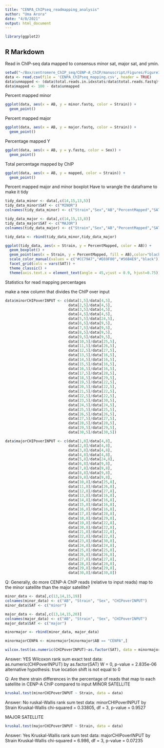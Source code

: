 ```yaml
---
title: "CENPA_ChIPseq_readmapping_analysis"
author: "Uma Arora"
date: "4/8/2021"
output: html_document
---
```


```r
library(ggplot2)
```

## R Markdown

Read in ChIP-seq data mapped to consensus minor sat, major sat, and ymin. 
```r
setwd("~/Box/centromere_ChIP_seq/CENP-A_ChIP/manuscript/Figures/Figure1")
data <- read.csv(file = 'CENPA_ChIPseq_mapping.csv', header = TRUE)
data$unmapped <- (data$total.reads.in.idxstats/data$total.reads.fastq)*100
data$mapped <- 100 - data$unmapped
```

Percent mapped minor
```r
ggplot(data, aes(x = AB, y = minor.fastq, color = Strain)) + 
  geom_point()
```

Percent mapped major
```r
ggplot(data, aes(x = AB, y = major.fastq, color = Strain)) + 
  geom_point()
```

Percentage mapped Y
```r
ggplot(data, aes(x = AB, y = y.fastq, color = Sex)) + 
  geom_point()
```

Total percentage mapped by ChIP
```r
ggplot(data, aes(x = AB, y = mapped, color = Strain)) + 
  geom_point()
```

Percent mapped major and minor boxplot
Have to wrangle the dataframe to make it tidy
```r
tidy_data_minor <- data[,c(14,15,13,5)]
tidy_data_minor$SAT <- c("MINOR")
colnames(tidy_data_minor) <- c("Strain","Sex","AB","PercentMapped","SAT")

tidy_data_major <- data[,c(14,15,13,8)]
tidy_data_major$SAT <- c("MAJOR")
colnames(tidy_data_major) <- c("Strain","Sex","AB","PercentMapped","SAT")

tidy_data <- rbind(tidy_data_minor,tidy_data_major)

```


```r
ggplot(tidy_data, aes(x = Strain, y = PercentMapped, color = AB)) + 
  geom_boxplot() +
  geom_point(aes(x = Strain, y = PercentMapped, fill = AB),color="black", alpha=0.9) +
  scale_color_manual(values = c("#CC79A7","#E69F00","#56B4E9","black")) +
  facet_grid(cols = vars(SAT)) +
  theme_classic() +
  theme(axis.text.x = element_text(angle = 45,vjust = 0.9, hjust=0.75))
```

Statistics for read mapping percentages

make a new column that divides the ChIP over input
```r
data$minorCHIPoverINPUT <- c(data[1,5]/data[4,5], 
                             data[2,5]/data[4,5], 
                             data[3,5]/data[4,5],
                             data[4,5]/data[4,5],
                             data[5,5]/data[24,5],
                             data[6,5]/data[9,5],
                             data[7,5]/data[9,5],
                             data[8,5]/data[9,5],
                             data[9,5]/data[9,5],
                             data[10,5]/data[25,5],
                             data[11,5]/data[26,5],
                             data[12,5]/data[27,5],
                             data[13,5]/data[16,5],
                             data[14,5]/data[16,5],
                             data[15,5]/data[16,5],
                             data[16,5]/data[16,5],
                             data[17,5]/data[28,5],
                             data[18,5]/data[29,5],
                             data[19,5]/data[22,5],
                             data[20,5]/data[22,5],
                             data[21,5]/data[22,5],
                             data[22,5]/data[22,5],
                             data[23,5]/data[30,5],
                             data[24,5]/data[24,5],
                             data[25,5]/data[25,5],
                             data[26,5]/data[26,5],
                             data[27,5]/data[27,5],
                             data[28,5]/data[28,5],
                             data[29,5]/data[29,5],
                             data[30,5]/data[30,5])

data$majorCHIPoverINPUT <- c(data[1,8]/data[4,8], 
                             data[2,8]/data[4,8], 
                             data[3,8]/data[4,8],
                             data[4,8]/data[4,8],
                             data[5,8]/data[24,8],
                             data[6,8]/data[9,8],
                             data[7,8]/data[9,8],
                             data[8,8]/data[9,8],
                             data[9,8]/data[9,8],
                             data[10,8]/data[25,8],
                             data[11,8]/data[26,8],
                             data[12,8]/data[27,8],
                             data[13,8]/data[16,8],
                             data[14,8]/data[16,8],
                             data[15,8]/data[16,8],
                             data[16,8]/data[16,8],
                             data[17,8]/data[28,8],
                             data[18,8]/data[29,8],
                             data[19,8]/data[22,8],
                             data[20,8]/data[22,8],
                             data[21,8]/data[22,8],
                             data[22,8]/data[22,8],
                             data[23,8]/data[30,8],
                             data[24,8]/data[24,8],
                             data[25,8]/data[25,8],
                             data[26,8]/data[26,8],
                             data[27,8]/data[27,8],
                             data[28,8]/data[28,8],
                             data[29,8]/data[29,8],
                             data[30,8]/data[30,8])
```

Q: Generally, do more CENP-A ChIP reads (relative to input reads) map to the minor satellite than the major satellite?
```r
minor_data <- data[,c(13,14,15,19)]
colnames(minor_data) <- c("AB", "Strain", "Sex", "CHIPoverINPUT")
minor_data$SAT <- c("minor")

major_data <- data[,c(13,14,15,20)]
colnames(major_data) <- c("AB", "Strain", "Sex", "CHIPoverINPUT")
major_data$SAT <- c("major")

minormajor <- rbind(minor_data, major_data)

minormajorCENPA <- minormajor[minormajor$AB == "CENPA",]

wilcox.test(as.numeric(CHIPoverINPUT)~as.factor(SAT), data = minormajorCENPA)
```
Answer: YES
Wilcoxon rank sum exact test
data:  as.numeric(CHIPoverINPUT) by as.factor(SAT)
W = 0, p-value = 2.835e-06
alternative hypothesis: true location shift is not equal to 0

Q: Are there strain differences in the percentage of reads that map to each satellite in CENP-A ChIP compared to input
MINOR SATELLITE
```r
kruskal.test(minorCHIPoverINPUT ~ Strain, data = data)
```
Answer: No
ruskal-Wallis rank sum test
data:  minorCHIPoverINPUT by Strain
Kruskal-Wallis chi-squared = 0.33805, df = 3, p-value = 0.9527

MAJOR SATELLITE
```r
kruskal.test(majorCHIPoverINPUT ~ Strain, data = data)
```
Answer: Yes
Kruskal-Wallis rank sum test
data:  majorCHIPoverINPUT by Strain
Kruskal-Wallis chi-squared = 6.986, df = 3, p-value = 0.07235


